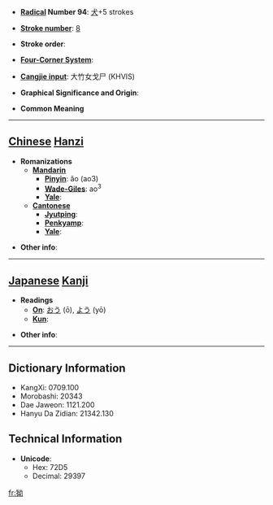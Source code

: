 * '''[[Wiktionary:Chinese radical index| Radical]] Number 94''': [[Wiktionary:Chinese radical index 犬|犬]]+5 strokes

* '''[[Wiktionary:Chinese total strokes index|Stroke number]]''': [[Wiktionary:Chinese total strokes index 8|8]]

* '''Stroke order''': 

* '''[[Wiktionary:Chinese four corner index|Four-Corner System]]''': 

* '''[[Wiktionary:Chinese Cangjie index|Cangjie input]]''': 大竹女戈尸 (KHVIS)

* '''Graphical Significance and Origin''': 

* '''Common Meaning'''

----

== [[Chinese]] [[Hanzi]] ==

* '''Romanizations'''
** '''[[Mandarin]]'''
*** '''[[Pinyin]]''': ǎo (ao3)
*** '''[[Wade-Giles]]''': ao<sup>3</sup>
*** '''[[Yale]]''': 
** '''[[Cantonese]]'''
*** '''[[Jyutping]]''':
*** '''[[Penkyamp]]''': 
*** '''[[Yale]]''': 

* '''Other info''': 

----

== [[Japanese]] [[Kanji]] ==

* '''Readings'''
** '''[[On]]''': [[おう]] (ō), [[よう]] (yō)
** '''[[Kun]]''': 

* '''Other info''':  

----

== Dictionary Information ==

* KangXi: 0709.100
* Morobashi: 20343
* Dae Jaweon: 1121.200
* Hanyu Da Zidian: 21342.130

== Technical Information ==

* '''Unicode''':
** Hex: 72D5
** Decimal: 29397

[[fr:狕]]